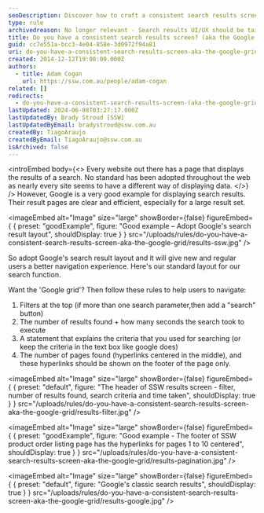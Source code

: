```yaml
---
seoDescription: Discover how to craft a consistent search results screen that enhances user navigation with our expert guidance and Google's classic search results layout as an inspiration.
type: rule
archivedreason: No longer relevant - Search results UI/UX should be tailored for each application.
title: Do you have a consistent search results screen? (aka the Google Grid)
guid: cc7e551a-bcc3-4e04-858e-3d0972f94a81
uri: do-you-have-a-consistent-search-results-screen-aka-the-google-grid
created: 2014-12-12T19:08:09.000Z
authors:
  - title: Adam Cogan
    url: https://ssw.com.au/people/adam-cogan
related: []
redirects:
  - do-you-have-a-consistent-search-results-screen-(aka-the-google-grid)
lastUpdated: 2024-06-08T03:27:17.000Z
lastUpdatedBy: Brady Stroud [SSW]
lastUpdatedByEmail: bradystroud@ssw.com.au
createdBy: TiagoAraujo
createdByEmail: TiagoAraujo@ssw.com.au
isArchived: false
---
```


<introEmbed
  body={<>
Every website out there has a page that displays the results of a search. No standard has been adopted throughout the web as nearly every site seems to have a different way of displaying data.
  </>}
/>
However, Google is a very good example for displaying search results. Their result pages are clear and efficient, especially for a large result set.

<imageEmbed
  alt="Image"
  size="large"
  showBorder={false}
  figureEmbed={ {
    preset: "goodExample",
    figure: "Good example – Adopt Google's search result layout",
    shouldDisplay: true
  } }
  src="/uploads/rules/do-you-have-a-consistent-search-results-screen-aka-the-google-grid/results-ssw.jpg"
/>


So adopt Google's search result layout and it will give new and regular users a better navigation experience. Here's our standard layout for our search function.

Want the 'Google grid'? Then follow these rules to help users to navigate:

1. Filters at the top (if more than one search parameter,then add a "search" button)
2. The number of results found + how many seconds the search took to execute
3. A statement that explains the criteria that you used for searching (or keep the criteria in the text box like google does)
4. The number of pages found (hyperlinks centered in the middle), and these hyperlinks should be shown on the footer of the page only.


<imageEmbed
  alt="Image"
  size="large"
  showBorder={false}
  figureEmbed={ {
    preset: "default",
    figure: "The header of SSW results screen - filter, number of results found, search criteria and time taken",
    shouldDisplay: true
  } }
  src="/uploads/rules/do-you-have-a-consistent-search-results-screen-aka-the-google-grid/results-filter.jpg"
/>


<imageEmbed
  alt="Image"
  size="large"
  showBorder={false}
  figureEmbed={ {
    preset: "goodExample",
    figure: "Good example - The footer of SSW product order listing page has the hyperlinks for pages 1 to 10 centered",
    shouldDisplay: true
  } }
  src="/uploads/rules/do-you-have-a-consistent-search-results-screen-aka-the-google-grid/results-pagination.jpg"
/>



<imageEmbed
  alt="Image"
  size="large"
  showBorder={false}
  figureEmbed={ {
    preset: "default",
    figure: "Google's classic search results",
    shouldDisplay: true
  } }
  src="/uploads/rules/do-you-have-a-consistent-search-results-screen-aka-the-google-grid/results-google.jpg"
/>
